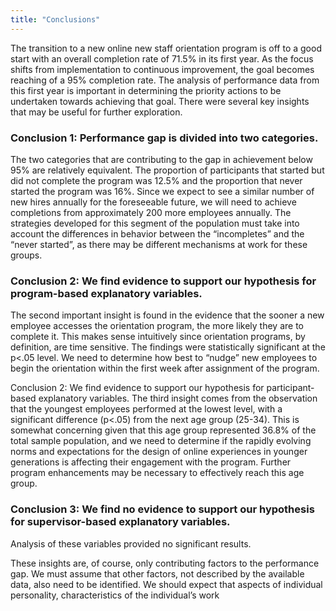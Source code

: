 ---
title: "Conclusions"
---

The transition to a new online new staff orientation program is off to a good start with an overall completion rate of 71.5% in its first year. As the focus shifts from implementation to continuous improvement, the goal becomes reaching of a 95% completion rate. The analysis of performance data from this first year is important in determining the priority actions to be undertaken towards achieving that goal. There were several key insights that may be useful for further exploration.

### Conclusion 1: Performance gap is divided into two categories.
The two categories that are contributing to the gap in achievement below 95% are relatively equivalent. The proportion of participants that started but did not complete the program was 12.5% and the proportion that never started the program was 16%. Since we expect to see a similar number of new hires annually for the foreseeable future, we will need to achieve completions from approximately 200 more employees annually. The strategies developed for this segment of the population must take into account the differences in behavior between the “incompletes” and the “never started”, as there may be different mechanisms at work for these groups.

### Conclusion 2: We find evidence to support our hypothesis for program-based explanatory variables.
The second important insight is found in the evidence that the sooner a new employee accesses the orientation program, the more likely they are to complete it. This makes sense intuitively since orientation programs, by definition, are time sensitive. The findings were statistically significant at the p<.05 level. We need to determine how best to “nudge” new employees to begin the orientation within the first week after assignment of the program.

Conclusion 2: We find evidence to support our hypothesis for participant-based explanatory variables.
The third insight comes from the observation that the youngest employees performed at the lowest level, with a significant difference (p<.05) from the next age group (25-34). This is somewhat concerning given that this age group represented 36.8% of the total sample population, and we need to determine if the rapidly evolving norms and expectations for the design of online experiences in younger generations is affecting their engagement with the program. Further program enhancements may be necessary to effectively reach this age group.

### Conclusion 3: We find no evidence to support our hypothesis for supervisor-based explanatory variables.
Analysis of these variables provided no significant results.

These insights are, of course, only contributing factors to the performance gap. We must assume that other factors, not described by the available data, also need to be identified. We should expect that aspects of individual personality, characteristics of the individual’s work 